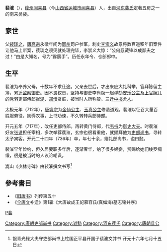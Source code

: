 '''裴漼'''（{{bd|?||736年||}}），[[绛州|绛州]][[闻喜县|闻喜县]]（今[[山西省|山西省]][[运城市|运城市]][[闻喜县|闻喜县]]）人，出自[[河东裴氏|河东裴氏]]定著五房之一的南来吴裴。

==家世==
父[[裴琰之|裴琰之]]，[[唐高宗|唐高宗]]永徽年间为[[同州|同州]]司户参军，刺史[[李崇义|李崇义]]故意将数百道积年旧案件让他马上断案，裴琰之须臾就处理完毕，李崇义大惊：“公何忍藏锋以成鄙夫之过！”由是大知名，号为“霹雳手”。历任永年令、仓部郎中。

==生平==
裴漼为奉养父母，十数年不求仕途。父亲去世后，才出来应大礼科举，官拜陈留主簿，累迁[[监察御史|监察御史]]。因不畏权贵，坚持与御史李尚隐一起弹劾[[安乐公主|安乐公主]]及[[上官婉儿|上官婉儿]]的党羽吏部侍郎[[崔湜|崔湜]]、[[郑愔|郑愔]]贪赃，被当时人所称赞。三迁[[中书舍人|中书舍人]]。

太极元年（712年），[[唐睿宗|唐睿宗]]为[[金仙公主|金仙公主]]、[[玉真公主|玉真公主]]修造道观，裴漼以征召大量百姓服劳役，妨碍农事，上书劝谏，不久转转兵部侍郎。

开元五年（717年），改任吏部侍郎。再转黄门侍郎，代[[韦抗|韦抗]]为[[御史大夫|御史大夫]]。时裴漼好友[[张说|张说]]担任宰相，多次举荐裴漼，玄宗也很看重他，就擢拜他为[[吏部尚书|吏部尚书]]，寻转太子宾客。开元二十四年（736年）卒，年七十余，赠礼部尚书，谥曰懿。

裴漼早年俭约，但久居要职多年后，逐渐奢华，纳了很多姬妾，赏赐给她们绫罗绸缎，很是被当时的人议论嘲讽。

[[嵩山|嵩山]]《[[少林寺|少林寺]]碑》由裴漼撰文书写<ref>银青光禄大夫守吏部尚书上柱国正平县开国子裴漼文并书 开元十六年七月十五日</ref>

==參考書目==
{{reflist}}
* 《[[旧唐书|旧唐书]]》列传第五十
* 《[[全唐文|全唐文]]补遗》第1辑《大唐故成王妃慕容氏(真如海)墓志铭并序》

{{唐朝官员小作品}}
[[category:唐朝政治人物|P裴]]
[[Category:唐朝吏部尚书|Category:唐朝吏部尚书]]
[[Category:谥懿|Category:谥懿]]
[[Category:河东裴氏|Category:河东裴氏]]
[[Category:唐朝县公|Category:唐朝县公]]
